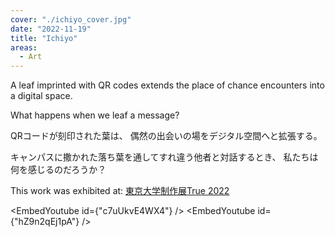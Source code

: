 ```yaml
---
cover: "./ichiyo_cover.jpg"
date: "2022-11-19"
title: "Ichiyo"
areas:
  - Art
---
```




A leaf imprinted with QR codes extends the place of chance encounters into a digital space.

What happens when we leaf a message?


QRコードが刻印された葉は、
偶然の出会いの場をデジタル空間へと拡張する。

キャンパスに撒かれた落ち葉を通してすれ違う他者と対話するとき、
私たちは何を感じるのだろうか？


This work was exhibited at: [東京大学制作展True 2022](https://iiiexhibition.com)

<EmbedYoutube id={"c7uUkvE4WX4"} />
<EmbedYoutube id={"hZ9n2qEj1pA"} />
